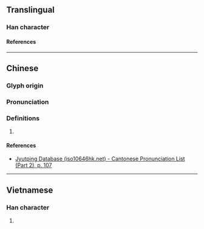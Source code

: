 {{character info/new}}
==Translingual==

===Han character===
{{Han char|rn=61|rad=心|as=06|sn=9|four=|canj=PIPM|ids=⿰忄式}}

====References====
{{Han ref|kx=0384.270|dkj=10570|dj=0715.100|hdz=42293.120|uh=605C}}

----

==Chinese==
{{zh-forms}}

===Glyph origin===
{{Han etym}}

===Pronunciation===
{{zh-pron
|m=chì
|c=cik1,sik1
|mc=y
|oc=y
|cat=
}}

===Definitions===
{{zh-hanzi}}

# {{rfdef|zh}}

====References====
* [http://www.iso10646hk.net/jp/document/download.jsp Jyutping Database (iso10646hk.net) - Cantonese Pronunciation List (Part 2), p. 107]

----

==Vietnamese==

===Han character===
{{vi-readings|rs=心06|reading=thức}}

# {{defn|lang=vi|sort=心06}}